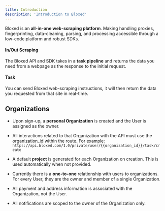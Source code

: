 ```yaml
---
title: Introduction
description: 'Introduction to Bloxed'
---
```


Bloxed is an **all-in-one web-scraping platform**. Making handling proxies, 
fingerprinting, data-cleaning, parsing, and processing accessible through a low-code platform and robust SDKs.

#### In/Out Scraping 
The Bloxed API and SDK takes in a **task pipeline** and returns the data you need from a webpage as the response to the initial request.

#### Task
You can send Bloxed web-scraping instructions, it will then return the data you requested from that site in real-time.

## Organizations
- Upon sign-up, a **personal Organization** is created and the User is assigned as the owner.

- All interactions related to that Organization with the API must use the organization_id within the route.
  For example: `https://api.bloxed.com/1.0/private/user/{{organization_id}}/task/create`

- A default **project** is generated for each Organization on creation. This is used automatically when not provided.

- Currently there is a **one-to-one** relationship with users to organizations. For every User, they are the owner and member of a single Organization.

- All payment and address information is associated with the Organization, not the User.

- All notifications are scoped to the owner of the Organization only.